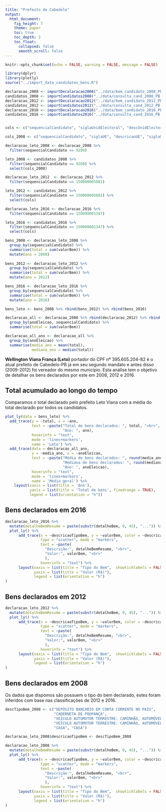 ```yaml
---
title: "Prefeito de Cabedelo"
output: 
  html_document:
    fig_height: 7
    theme: paper
    toc: true
    toc_depth: 2
    toc_float:
      collapsed: false
      smooth_scroll: false
---
```


```r
knitr::opts_chunk$set(echo = FALSE, warning = FALSE, message = FALSE)

library(dplyr)
library(plotly)
source("../import_data_candidatos_bens.R")
```


```r
declaracao_2008 <- importDecalaracao2008("../data/bem_candidato_2008_PB.txt")
candidatos_2008 <- importCandidatos2008("../data/consulta_cand_2008_PB.txt")
declaracao_2012 <- importDecalaracao2012("../data/bem_candidato_2012_PB.txt")
candidatos_2012 <- importCandidatos2012("../data/consulta_cand_2012_PB.txt")
declaracao_2016 <- importDecalaracao2016("../data/bem_candidato_2016_PB.txt")
candidatos_2016 <- importCandidatos2016("../data/consulta_cand_2016_PB.txt")


cols <- c("sequencialCandidato", "siglaUnidEleitoral", "descUnidEleitoral", "siglaUF", "nomeCandidato", "nomeUrnaCandidato", "cpfCandidato", "descCargo","siglaPartido", "descSituacaoEleito")

cols_2008 <- c("sequencialCandidato", "siglaUE", "descricaoUE", "siglaUF", "nomeCandidato", "nomeUrnaCandidato", "cpfCandidato", "descCargo","siglaPartido", "descSituacaoTurno")

declaracao_leto_2008 <- declaracao_2008 %>%
  filter(sequencialCandidato == 9280)

leto_2008 <- candidatos_2008 %>%
  filter(sequencialCandidato == 9280) %>%
  select(cols_2008)

declaracao_leto_2012  <- declaracao_2012 %>%
  filter(sequencialCandidato == 150000005081)

leto_2012 <- candidatos_2012 %>%
  filter(sequencialCandidato == 150000005081) %>%
  select(cols)

declaracao_leto_2016 <- declaracao_2016 %>%
  filter(sequencialCandidato == 150000001347)

leto_2016 <- candidatos_2016 %>%
  filter(sequencialCandidato == 150000001347) %>%
  select(cols)

bens_2008 <- declaracao_leto_2008 %>%
  group_by(sequencialCandidato) %>%
  summarise(total = sum(valorBem)) %>%
  mutate(ano = 2008)
  
bens_2012 <- declaracao_leto_2012 %>%
  group_by(sequencialCandidato) %>%
  summarise(total = sum(valorBem)) %>%
  mutate(ano = 2012)

bens_2016 <- declaracao_leto_2016 %>%
  group_by(sequencialCandidato) %>%
  summarise(total = sum(valorBem)) %>%
  mutate(ano = 2016)

bens_leto <- bens_2008 %>% rbind(bens_2012) %>% rbind(bens_2016)

declaracao_all <- declaracao_2008 %>% rbind(declaracao_2012) %>% rbind(declaracao_2016) %>%
  group_by(anoEleicao, sequencialCandidato) %>%
  summarise(total = sum(valorBem))

declaracao_all_ano <- declaracao_all %>%
  group_by(anoEleicao) %>%
  summarise(media_ano = mean(total),
            mediana_ano = median(total))
```


**Wellington Viana França (Leto)** portador do CPF nº 395.605.204-82 é o atual prefeito de Cabedelo-PB já em seu segundo mandato e antes disso (2009-2012) foi vereador do mesmo município. Esta análise tem o objetivo de detalhar os bens declarados por este em 2008, 2012 e 2016.

## Total acumulado ao longo do tempo

Comparamos o total declarado pelo prefeito Leto Viana com a média do total declarado por todos os candidatos.

```r
plot_ly(data = bens_leto) %>%
  add_trace(y = ~total, x = ~ano,
            text = ~paste("Total de bens declarados: ", total, "<br>",
                          "Ano: ", ano),
            hoverinfo = "text",
            mode = 'lines+markers',
            name = 'Leto') %>%
  add_trace(data = declaracao_all_ano,
            y = ~media_ano, x = ~anoEleicao,
            text = ~paste("Média de bens declarados: ", round(media_ano, 2), "<br>",
                          "Mediana de bens declarados: ", round(mediana_ano, 2), "<br>",
                          "Ano: ", anoEleicao),
            hoverinfo = "text",
            mode = 'lines+markers',
            name = 'Média geral') %>%
    layout(xaxis = list(title = 'Ano'),
           yaxis = list(title = 'Total de bens', fixedrange = TRUE),
           legend = list(orientation = "h"))
```


## Bens declarados em 2016

```r
declaracao_leto_2016 %>% 
  mutate(detalheBemResume = paste(substr(detalheBem, 0, 45), "...")) %>% 
  plot_ly() %>%
      add_trace(x = ~descricaoTipoBem, y = ~valorBem, color = ~descricaoTipoBem,
                type = "scatter", mode = "markers",
                text = ~paste(
                  "Descrição:", detalheBemResume, "<br>",
                  "Valor:", valorBem, "<br>"
                  ),
                hoverinfo = "text") %>%
      layout(xaxis = list(title = "Tipo do Bem",  showticklabels = FALSE),
             yaxis = list(title = "Valor (R$)"),
             legend = list(orientation = "h")
)
```

## Bens declarados em 2012

```r
declaracao_leto_2012 %>% 
  mutate(detalheBemResume = paste(substr(detalheBem, 0, 45), "...")) %>% 
  plot_ly() %>%
      add_trace(x = ~descricaoTipoBem, y = ~valorBem, color = ~descricaoTipoBem,
                type = "scatter", mode = "markers",
                text = ~paste(
                  "Descrição:", detalheBemResume, "<br>",
                  "Valor:", valorBem, "<br>"
                  ),
                hoverinfo = "text") %>%
      layout(xaxis = list(title = "Tipo do Bem",  showticklabels = FALSE),
             yaxis = list(title = "Valor (R$)"),
             legend = list(orientation = "h")
)
```


## Bens declarados em 2008

Os dados que dispomos são possuem o tipo do bem declarado, estes foram inferidos com base nas classificações de 2012 e 2016.
```r

descTipoBem_2008 <- c("DEPÓSITO BANCÁRIO EM CONTA CORRENTE NO PAÍS", 
                      "CADERNETA DE POUPANÇA", 
                      "VEÍCULO AUTOMOTOR TERRESTRE: CAMINHÃO, AUTOMÓVEL, MOTO, ETC.",
                      "VEÍCULO AUTOMOTOR TERRESTRE: CAMINHÃO, AUTOMÓVEL, MOTO, ETC.", 
                      "CASA", "CASA")

declaracao_leto_2008$descricaoTipoBem <- descTipoBem_2008

declaracao_leto_2008 %>% 
  mutate(detalheBemResume = paste(substr(detalheBem, 0, 45), "...")) %>% 
  plot_ly() %>%
      add_trace(x = ~descricaoTipoBem, y = ~valorBem, color = ~descricaoTipoBem,
                type = "scatter", mode = "markers",
                text = ~paste(
                  "Descrição:", detalheBemResume, "<br>",
                  "Valor:", valorBem, "<br>"
                  ),
                hoverinfo = "text") %>%
      layout(xaxis = list(title = "Tipo do Bem",  showticklabels = FALSE),
             yaxis = list(title = "Valor (R$)"),
             legend = list(orientation = "h")
)
```

